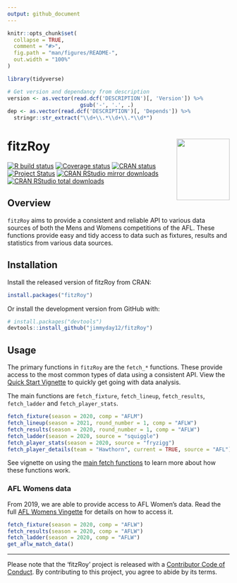 ```yaml
---
output: github_document
---
```


<!-- README.md is generated from README.Rmd. Please edit that file -->

```r
knitr::opts_chunk$set(
  collapse = TRUE,
  comment = "#>",
  fig.path = "man/figures/README-",
  out.width = "100%"
)
```


```r
library(tidyverse)

# Get version and dependancy from description
version <- as.vector(read.dcf('DESCRIPTION')[, 'Version']) %>%
                       gsub('-', '.', .)
dep <- as.vector(read.dcf('DESCRIPTION')[, 'Depends']) %>%
  stringr::str_extract("\\d+\\.*\\d+\\.*\\d*")
```


# fitzRoy <img src="man/figures/fitz_hex.png" align="right" width="120" height="139"/>
<!-- badges: start -->
[![R build status](https://github.com/jimmyday12/FitzRoy/workflows/R-CMD-check/badge.svg)](https://github.com/jimmyday12/FitzRoy/actions)
[![Coverage status](https://codecov.io/gh/jimmyday12/FitzRoy/branch/master/graph/badge.svg)](https://codecov.io/github/jimmyday12/FitzRoy?branch=master)
[![CRAN status](https://www.r-pkg.org/badges/version/fitzRoy)](https://CRAN.R-project.org/package=fitzRoy)
[![Project Status](http://www.repostatus.org/badges/latest/active.svg)](http://www.repostatus.org/#active)
[![CRAN RStudio mirror downloads](https://cranlogs.r-pkg.org/badges/fitzRoy)](https://www.r-pkg.org/pkg/fitzRoy)
[![CRAN RStudio total downloads](https://cranlogs.r-pkg.org/badges/grand-total/fitzRoy)](https://www.r-pkg.org/pkg/fitzRoy)
<!-- badges: end -->

## Overview

`fitzRoy` aims to provide a consistent and reliable API to various data sources of both the Mens and Womens competitions of the AFL. These functions provide easy and tidy access to data such as fixtures, results and statistics from various data sources. 

## Installation
Install the released version of fitzRoy from CRAN:

```r
install.packages("fitzRoy")
```

Or install the development version from GitHub with:

```r
# install.packages("devtools")
devtools::install_github("jimmyday12/fitzRoy")
```

## Usage

The primary functions in `fitzRoy` are the `fetch_*` functions. These provide access to the most common types of data using a consistent API. View the [Quick Start Vignette](https://jimmyday12.github.io/fitzRoy/articles/fitzRoy.html) to quickly get going with data analysis. 

The main functions are `fetch_fixture`, `fetch_lineup`, `fetch_results`, `fetch_ladder` and `fetch_player_stats`. 

```r
fetch_fixture(season = 2020, comp = "AFLM")
fetch_lineup(season = 2021, round_number = 1, comp = "AFLW")
fetch_results(season = 2020, round_number = 1, comp = "AFLW")
fetch_ladder(season = 2020, source = "squiggle")
fetch_player_stats(season = 2020, source = "fryzigg")
fetch_player_details(team = "Hawthorn", current = TRUE, source = "AFL")
```

See vignette on using the [main fetch functions](https://jimmyday12.github.io/fitzRoy/articles/main-fetch-functions.html) to learn more about how these functions work. 

### AFL Womens data 
From 2019, we are able to provide access to AFL Women's data. Read the full [AFL Womens Vingette](https://jimmyday12.github.io/fitzRoy/articles/womens-stats.html) for details on how to access it. 

```r
fetch_fixture(season = 2020, comp = "AFLW")
fetch_results(season = 2020, comp = "AFLW")
fetch_ladder(season = 2020, comp = "AFLW")
get_aflw_match_data()

```


---

Please note that the 'fitzRoy' project is released with a [Contributor Code of Conduct](https://jimmyday12.github.io/fitzRoy/CODE_OF_CONDUCT.html). By contributing to this project, you agree to abide by its terms.
